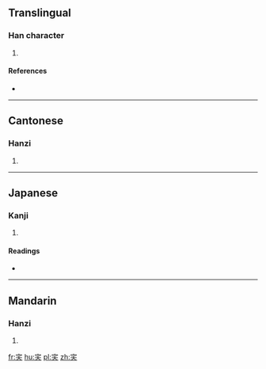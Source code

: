 ==Translingual==

===Han character===
{{Han char|rn=40|rad=宀|as=04|sn=7|four=3043<sub>2</sub>|canj=十竹大 (JHK)|ids=⿱[[宀]][[夭]]}}

# {{defn|Han|sort=宀04}}

====References====
* {{Han ref|kx=0282.190|dkj=07085|dj=0556.060|hdz=20916.080|uh=5B8E|ud=23438|bh=CABC|bd=51900}}

----

==Cantonese==

===Hanzi===
{{yue-hanzi|jyut=[[jiu2]], [[miu5]]|y=yiu2, miu5}}

# {{defn|lang=yue|sort=宀04}}

----

==Japanese==

===Kanji===
{{ja-kanji|grade=|rs=宀04}}

# {{defn|lang=ja|sort=宀04}}

====Readings====
* {{ja-readings|on=[[えう]] (eu), [[よう]] (yō)|kun=}}

----

==Mandarin==

===Hanzi===
{{cmn-hanzi|pin=[[yǎo]] ([[yao3]])|wg=yao<sup>3</sup>}}

# {{defn|lang=cmn|sort=宀04}}

[[fr:宎]]
[[hu:宎]]
[[pl:宎]]
[[zh:宎]]
